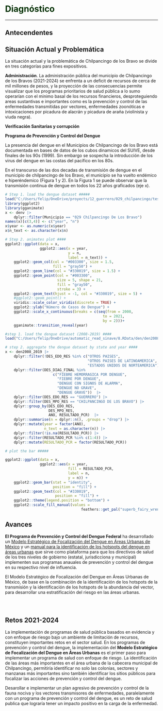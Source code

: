 # **<span style="color:#003300;">Diagnóstico</span>** {#dianostico}

---

## Antecendentes


## Situación Actual y Problemática

La situación actual y la problemática de Chilpancingo de los Bravo se divide en tres categorías para fines expositivos.

**Administración**. La administración pública del municipio de Chilpancingo de los Bravos (2021-2024) se enfrenta a un deficit de recursos de cerca de mil millones de pesos, y la proyección de las consecuencias permite visualizar que los programas prioritarios de salud pública a lo sumo operarían con el minimo basal de los recursos financieros, desproteguiendo areas sustantivas e importantes como es la prevención y control de las enfermedades transmitidas por vectores, enfermedades zoonóticas e intoxicaciones por picadura de alacrán y picadura de araña (violinista y viuda negra). 


**Verificación Sanitarias y corrupción**



**Programa de Prevención y Control del Dengue**

La presencia del dengue en el Municipios de Chilpancingo de los Bravo está documentada en bases de datos de los cubos dinamicos del SUIVE, desde finales de los 90s (1999). Sin embargo se sospecha la introducción de los virus del dengue en las costas del pacífico en los 80s.

En el transcurso de las dos decadas de transmisión de dengue en el municipio de chilpancingo de los Bravo, el municipio se ha vuelto endémico e hiperéndemico (Figura 1 y 2). En la Figura 1 se puede observar que la transmisión continua de dengue en todos los 22 años graficados (eje x).


```r
# Step 1. load the dengue dataset #####
load("C:/Users/felip/OneDrive/proyects/12_guerrero/029_chilpancingo/test_control_fauna_nociva/8.RData/denv_12_guerrero_2000_2021.RData")
library(ggplot2)
library(gganimate)
x <- denv |>
    dplyr::filter(Municipio == "029 Chilpancingo De Los Bravo")
names(x)[c(3,4)] <- c("year", "n")
x$year <- as.numeric(x$year)
x$n_text <- as.character(x$n)

# Step 2. animates plot ####
ggplot2::ggplot(data = x,
                ggplot2::aes(x = year, 
                             y = n,
                             label = n_text)) +
    ggplot2::geom_col(col = "#003300", size = 1.5, 
                      fill = "gray50") +
    ggplot2::geom_line(col = "#330019", size = 1.5) +
    ggplot2::geom_point(col = "#003300", 
                        size = 5, shape = 21, 
                        fill = "gray50",
                        stroke = 3) +
    ggplot2::geom_text(hjust = -1, col = "#330019", size = 5) +
    #ggplot2::geom_point() +
    viridis::scale_color_viridis(discrete = TRUE) +
    ggplot2::ylab("Número de Casos de Dengue") +
    ggplot2::scale_x_continuous(breaks = c(seq(from = 2000, 
                                             to = 2021, 
                                             by = 2)))+
    gganimate::transition_reveal(year)

```


```r
#step 1. load the dengue dataset (2008-2019) ####
load("C:/Users/felip/OneDrive/automatic_read_sinave/8.RData/den/den2008_2019.RData")

# step 2. aggregate the dengue dataset by state and year ####
x <- den2008_2019 |>
    dplyr::filter(!DES_EDO_RES %in% c("OTROS PAISES", 
                                      "OTROS PAISES DE LATINOAMERICA",
                                      "ESTADOS UNIDOS DE NORTEAMERICA")) |>
    dplyr::filter(DES_DIAG_FINAL %in% 
                      c("FIEBRE HEMORRAGICA POR DENGUE",
                        "FIEBRE POR DENGUE",
                        "DENGUE CON SIGNOS DE ALARMA", 
                        "DENGUE NO GRAVE", 
                        "DENGUE GRAVE"))  |>
    dplyr::filter(DES_EDO_RES == "GUERRERO") |>
    dplyr::filter(DES_MPO_RES == "CHILPANCINGO DE LOS BRAVO") |>
    dplyr::group_by(DES_EDO_RES, 
                    DES_MPO_RES, 
                    ANO, RESULTADO_PCR)  |>
    dplyr::summarise(n = dplyr::n(), .groups = "drop") |>
    dplyr::mutate(year = factor(ANO),
                  n_text = as.character(n)) |>
    dplyr::filter(!is.na(RESULTADO_PCR)) |>
    dplyr::filter(RESULTADO_PCR %in% c(1:4)) |>
    dplyr::mutate(RESULTADO_PCR = factor(RESULTADO_PCR))

# plot the bar #####

ggplot2::ggplot(data = x,
                ggplot2::aes(x = year,
                             fill = RESULTADO_PCR,
                             label = n,
                             y = n)) +
    ggplot2::geom_bar(stat = "identity",
                      position = "fill") +
    ggplot2::geom_text(col = "#330019",
                       position = "fill") +
    ggplot2::theme(legend.position = "bottom") +
    ggplot2::scale_fill_manual(values = 
                                   feathers::get_pal("superb_fairy_wren"))

```


## Avances

**El Programa de Prevención y Control del Dengue Federal** ha desarrollado un [Modelo Estratégico de Focalización del Dengue en Áreas Urbanas de México](https://fdzul.github.io/strategic_mod_den_targeting/) y un [manual para la identificación de los hotspots del dengue en áreas urbanas](https://fdzul.github.io/manual_hotspots/) que sirve como plataforma para que los directivos de salud de los tres niveles de gobierno (estatal, jurisdicciona y municipal) implementen sus programas anauales de prevención y control del dengue en su respectivo nivel de influencia.

El Modelo Estratégico de Focalización del Dengue en Áreas Urbanas de México, de base en la combinación de la identificación de los hotspots de la transmisión y la identificación de los hotspots de la abundancia del vector, para desarrollar una estratificación del riesgo en las áreas urbanas. 


```r

```

```r

```


```r

```


## Retos 2021-2024

La implementación de programas de salud pública basados en evidencia y con enfoque de riesgo bajo un ambiente de limitación de recursos, constituyen importantes retos en el sector salud. En los programas de prevención y control del dengue, la implementación del **Modelo Estratégico de Focalización del Dengue en Áreas Urbanas** es el primer paso para implementar un programa de salud con enfoque de riesgo. La identificación de las áreas más importantes en el área urbana de la cabecera municipal de Chilpancingo, permitiría identificar no solo las colonias, sectores y manzanas más importantes sino también identificar los sitios públicos para focalizar las acciones de prevención y control del dengue.

Desarollar  e implementar un plan agresivo de prevención y control de la fauna nociva y los vectores transmisores de enfermedades, paralelamente con un programa de prevención y control del dengue, es un reto de salud publica que lograría tener un impacto positivo en la carga de la enfermedad.
